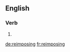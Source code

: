 ==English==

===Verb===
{{head|en|present participle}}

# {{present participle of|reimpose|lang=en}}

[[de:reimposing]]
[[fr:reimposing]]